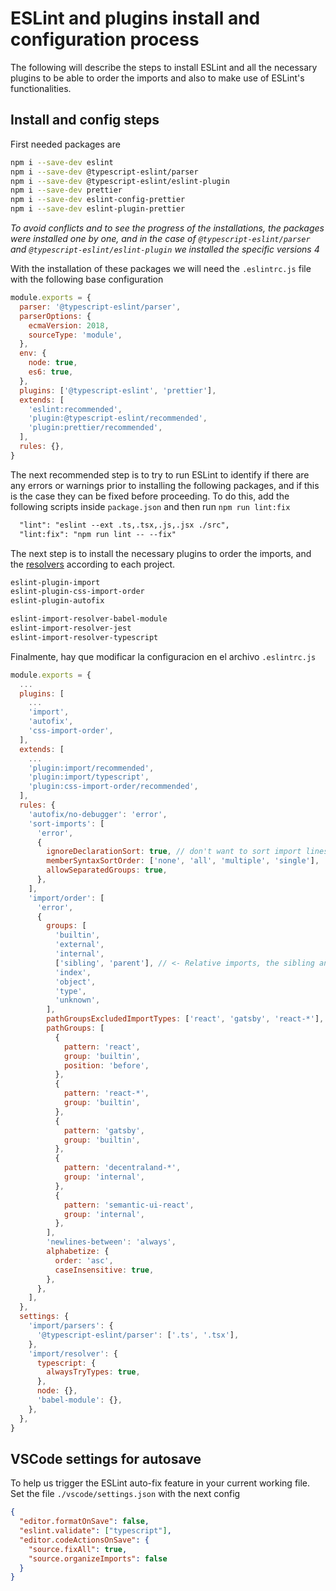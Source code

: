 
<Meta title="Guidelines/ESLint" />

# ESLint and plugins install and configuration process

The following will describe the steps to install ESLint and all the necessary plugins to be able to order the imports and also to make use of ESLint's functionalities.

## Install and config steps

First needed packages are

```bash
npm i --save-dev eslint
npm i --save-dev @typescript-eslint/parser
npm i --save-dev @typescript-eslint/eslint-plugin
npm i --save-dev prettier
npm i --save-dev eslint-config-prettier
npm i --save-dev eslint-plugin-prettier
```

_To avoid conflicts and to see the progress of the installations, the packages were installed one by one, and in the case of `@typescript-eslint/parser` and `@typescript-eslint/eslint-plugin` we installed the specific versions 4_

With the installation of these packages we will need the `.eslintrc.js` file with the following base configuration

```javascript
module.exports = {
  parser: '@typescript-eslint/parser',
  parserOptions: {
    ecmaVersion: 2018,
    sourceType: 'module',
  },
  env: {
    node: true,
    es6: true,
  },
  plugins: ['@typescript-eslint', 'prettier'],
  extends: [
    'eslint:recommended',
    'plugin:@typescript-eslint/recommended',
    'plugin:prettier/recommended',
  ],
  rules: {},
}
```

The next recommended step is to try to run ESLint to identify if there are any errors or warnings prior to installing the following packages, and if this is the case they can be fixed before proceeding. To do this, add the following scripts inside `package.json` and then run `npm run lint:fix`

```txt
  "lint": "eslint --ext .ts,.tsx,.js,.jsx ./src",
  "lint:fix": "npm run lint -- --fix"
```

The next step is to install the necessary plugins to order the imports, and the [resolvers](https://github.com/import-js/eslint-plugin-import/wiki/Resolvers) according to each project.

```txt
eslint-plugin-import
eslint-plugin-css-import-order
eslint-plugin-autofix

eslint-import-resolver-babel-module
eslint-import-resolver-jest
eslint-import-resolver-typescript
```

Finalmente, hay que modificar la configuracion en el archivo `.eslintrc.js`

```javascript
module.exports = {
  ...
  plugins: [
    ...
    'import',
    'autofix',
    'css-import-order',
  ],
  extends: [
    ...
    'plugin:import/recommended',
    'plugin:import/typescript',
    'plugin:css-import-order/recommended',
  ],
  rules: {
    'autofix/no-debugger': 'error',
    'sort-imports': [
      'error',
      {
        ignoreDeclarationSort: true, // don't want to sort import lines, use eslint-plugin-import instead
        memberSyntaxSortOrder: ['none', 'all', 'multiple', 'single'],
        allowSeparatedGroups: true,
      },
    ],
    'import/order': [
      'error',
      {
        groups: [
          'builtin',
          'external',
          'internal',
          ['sibling', 'parent'], // <- Relative imports, the sibling and parent types they can be mingled together
          'index',
          'object',
          'type',
          'unknown',
        ],
        pathGroupsExcludedImportTypes: ['react', 'gatsby', 'react-*'],
        pathGroups: [
          {
            pattern: 'react',
            group: 'builtin',
            position: 'before',
          },
          {
            pattern: 'react-*',
            group: 'builtin',
          },
          {
            pattern: 'gatsby',
            group: 'builtin',
          },
          {
            pattern: 'decentraland-*',
            group: 'internal',
          },
          {
            pattern: 'semantic-ui-react',
            group: 'internal',
          },
        ],
        'newlines-between': 'always',
        alphabetize: {
          order: 'asc',
          caseInsensitive: true,
        },
      },
    ],
  },
  settings: {
    'import/parsers': {
      '@typescript-eslint/parser': ['.ts', '.tsx'],
    },
    'import/resolver': {
      typescript: {
        alwaysTryTypes: true,
      },
      node: {},
      'babel-module': {},
    },
  },
}
```

## VSCode settings for autosave

To help us trigger the ESLint auto-fix feature in your current working file. Set the file `./vscode/settings.json` with the next config

```json
{
  "editor.formatOnSave": false,
  "eslint.validate": ["typescript"],
  "editor.codeActionsOnSave": {
    "source.fixAll": true,
    "source.organizeImports": false
  }
}
```
